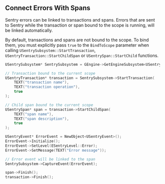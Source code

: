 ## Connect Errors With Spans

Sentry errors can be linked to transactions and spans. Errors that are sent to Sentry while the transaction or span bound to the scope is running, will be linked automatically.

By default, transactions and spans are not bound to the scope. To bind them, you must explicitly pass `true` to the `BindToScope` parameter when calling `USentrySubsystem::StartTransaction`, `USentryTransaction::StartChildSpan` or `USentrySpan::StartChild` functions.

```cpp
USentrySubsystem* SentrySubsystem = GEngine->GetEngineSubsystem<USentrySubsystem>();

// Transaction bound to the current scope
USentryTransaction* transaction = SentrySubsystem->StartTransaction(
    TEXT("transaction name"),
    TEXT("transaction operation"),
    true
);

// Child span bound to the current scope
USentrySpan* span = transaction->StartChildSpan(
    TEXT("span name"),
    TEXT("span description"),
    true
);

USentryEvent* ErrorEvent = NewObject<USentryEvent>();
ErrorEvent->Initialize();
ErrorEvent->SetLevel(ESentryLevel::Error);
ErrorEvent->SetMessage(TEXT("Error message"));

// Error event will be linked to the span
SentrySubsystem->CaptureEvent(ErrorEvent);

span->Finish();
transaction->Finish();
```
